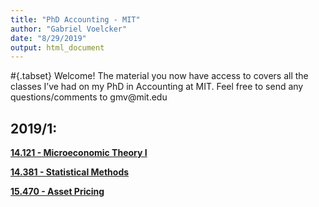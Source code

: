 ```yaml
---
title: "PhD Accounting - MIT"
author: "Gabriel Voelcker"
date: "8/29/2019"
output: html_document
---
```

#{.tabset}
Welcome! The material you now have access to covers all the classes I've had on my PhD in Accounting at MIT. Feel free to send any questions/comments to gmv@mit.edu

## 2019/1:

[**14.121 - Microeconomic Theory I**](https://gabrielvoelcker.netlify.com/mit/14.121-microeconomic-theory-i)

[**14.381 - Statistical Methods**](https://gabrielvoelcker.netlify.com/mit/14.381-statistical-methods)

[**15.470 - Asset Pricing**](https://gabrielvoelcker.netlify.com/mit/15.470-asset-pricing)